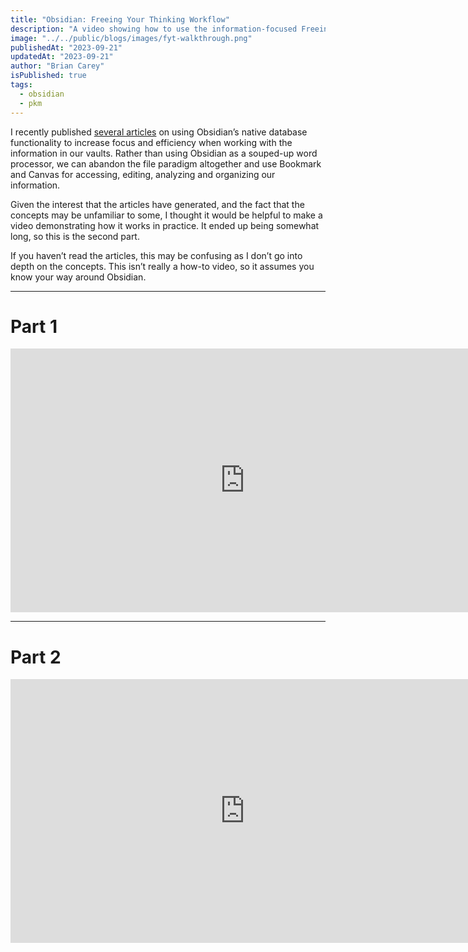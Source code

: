 ```yaml
---
title: "Obsidian: Freeing Your Thinking Workflow"
description: "A video showing how to use the information-focused Freeing Your Thinking paradigm."
image: "../../public/blogs/images/fyt-walkthrough.png"
publishedAt: "2023-09-21"
updatedAt: "2023-09-21"
author: "Brian Carey"
isPublished: true
tags:
  - obsidian
  - pkm
---
```


I recently published [several articles](https://biscotty.online/blogs/freeing-your-thinking-part-1) on using Obsidian’s native database functionality to increase focus and efficiency when working with the information in our vaults. Rather than using Obsidian as a souped-up word processor, we can abandon the file paradigm altogether and use Bookmark and Canvas for accessing, editing, analyzing and organizing our information.

Given the interest that the articles have generated, and the fact that the concepts may be unfamiliar to some, I thought it would be helpful to make a video demonstrating how it works in practice. It ended up being somewhat long, so this is the second part.

If you haven’t read the articles, this may be confusing as I don’t go into depth on the concepts. This isn’t really a how-to video, so it assumes you know your way around Obsidian.

---

# Part 1

<iframe src="https://fast.wistia.net/embed/iframe/yiot4vgtp3?seo=false&videoFoam=false" title="FYT Demo Part 1 Video" allow="autoplay; fullscreen" allowtransparency="true" frameBorder="0" scrolling="no" class="wistia_embed" name="wistia_embed" msallowFullscreen width="750" height="422"></iframe>
<script src="https://fast.wistia.net/assets/external/E-v1.js" async></script>

---

# Part 2

<iframe src="https://fast.wistia.net/embed/iframe/c5nzx1xanr?seo=true&videoFoam=false" title="FYT Demo Part 2 Video" allow="autoplay; fullscreen" allowtransparency="true" frameBorder="0" scrolling="no" class="wistia_embed" name="wistia_embed" msallowFullscreen width="750" height="422"></iframe>
<script src="https://fast.wistia.net/assets/external/E-v1.js" async></script>

